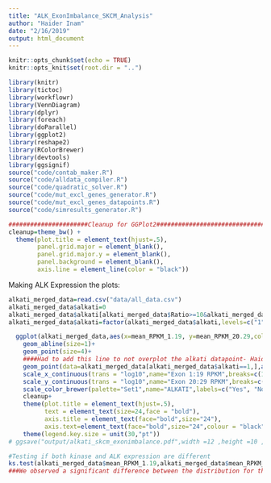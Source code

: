 ```yaml
---
title: "ALK_ExonImbalance_SKCM_Analysis"
author: "Haider Inam"
date: "2/16/2019"
output: html_document
---
```


```r
knitr::opts_chunk$set(echo = TRUE)
knitr::opts_knit$set(root.dir = "..")
```

```r
library(knitr)
library(tictoc)
library(workflowr)
library(VennDiagram)
library(dplyr)
library(foreach)
library(doParallel)
library(ggplot2)
library(reshape2)
library(RColorBrewer)
library(devtools)
library(ggsignif)
source("code/contab_maker.R")
source("code/alldata_compiler.R")
source("code/quadratic_solver.R")
source("code/mut_excl_genes_generator.R")
source("code/mut_excl_genes_datapoints.R")
source("code/simresults_generator.R")

######################Cleanup for GGPlot2#########################################
cleanup=theme_bw() +
  theme(plot.title = element_text(hjust=.5),
        panel.grid.major = element_blank(),
        panel.grid.major.y = element_blank(),
        panel.background = element_blank(),
        axis.line = element_line(color = "black"))
```

Making ALK Expression the plots:
```r
alkati_merged_data=read.csv("data/all_data.csv")
alkati_merged_data$alkati=0
alkati_merged_data$alkati[alkati_merged_data$Ratio>=10&alkati_merged_data$mRNA_count>=500&alkati_merged_data$RSEM_normalized>=100]=1
alkati_merged_data$alkati=factor(alkati_merged_data$alkati,levels=c("1","0"))

  ggplot(alkati_merged_data,aes(x=mean_RPKM_1.19, y=mean_RPKM_20.29,color=factor(alkati)))+
    geom_abline(size=1)+
    geom_point(size=4)+
    ####Had to add this line to not overplot the alkati datapoint- Haider 1/31/19
    geom_point(data=alkati_merged_data[alkati_merged_data$alkati==1,],aes(x=mean_RPKM_1.19, y=mean_RPKM_20.29,color=factor(alkati)),size=4)+
    scale_x_continuous(trans = "log10",name="Exon 1:19 RPKM",breaks=c(1e-2,1e0,1e2),labels = parse(text = c("10^-2","10^0","10^2")),limits = c(1e-3,1e3))+
    scale_y_continuous(trans = "log10",name="Exon 20:29 RPKM",breaks=c(1e-2,1e0,1e2),labels = parse(text = c("10^-2","10^0","10^2")),limits = c(1e-3,1e3))+
    scale_color_brewer(palette="Set1",name="ALKATI",labels=c("Yes", "No"))+
    cleanup+
    theme(plot.title = element_text(hjust=.5),
          text = element_text(size=24,face = "bold"),
          axis.title = element_text(face="bold",size="24"),
          axis.text=element_text(face="bold",size="24",colour = "black"))+
    theme(legend.key.size = unit(30,"pt"))
# ggsave("output/alkati_skcm_exonimbalance.pdf",width =12 ,height =10 ,units = "in",useDingbats=F)

#Testing if both kinase and ALK expression are different
ks.test(alkati_merged_data$mean_RPKM_1.19,alkati_merged_data$mean_RPKM_20.29)
###We observed a significant difference between the distribution for the 20-29 exons and the 1-19 exons The reported p-value was 2-16.

```

